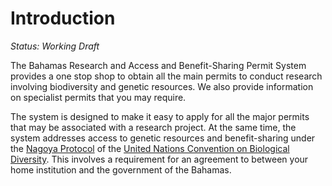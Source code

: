 # Introduction {-}

_Status: Working Draft_

The Bahamas Research and Access and Benefit-Sharing Permit System provides a one stop shop to obtain all the main permits to conduct research involving biodiversity and genetic resources. We also provide information on specialist permits that you may require.

The system is designed to make it easy to apply for all the major permits that may be associated with a research project. At the same time, the system addresses access to genetic resources and benefit-sharing under the [Nagoya Protocol](https://www.cbd.int/abs/) of the [United Nations Convention on Biological Diversity](https://www.cbd.int/). This involves a requirement for an agreement to between your home institution and the government of the Bahamas.
